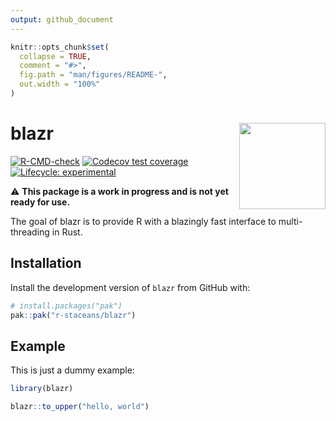 ```yaml
---
output: github_document
---
```


<!-- README.md is generated from README.Rmd. Please edit that file -->

```r
knitr::opts_chunk$set(
  collapse = TRUE,
  comment = "#>",
  fig.path = "man/figures/README-",
  out.width = "100%"
)
```

# blazr <a href="https://r-staceans.github.io/blazr/"><img src="man/figures/logo.png" align="right" height="138" /></a>

<!-- badges: start -->
[![R-CMD-check](https://github.com/r-staceans/blazr/actions/workflows/R-CMD-check.yaml/badge.svg)](https://github.com/r-staceans/blazr/actions/workflows/R-CMD-check.yaml)
[![Codecov test coverage](https://codecov.io/gh/r-staceans/blazr/graph/badge.svg)](https://app.codecov.io/gh/r-staceans/blazr)
[![Lifecycle: experimental](https://img.shields.io/badge/lifecycle-experimental-orange.svg)](https://lifecycle.r-lib.org/articles/stages.html#experimental)
<!-- badges: end -->

⚠️ **This package is a work in progress and is not yet ready for use.**

The goal of blazr is to provide R with a blazingly fast interface to multi-threading in Rust.

## Installation

Install the development version of `blazr` from GitHub with:

```r
# install.packages("pak")
pak::pak("r-staceans/blazr")
```

## Example

This is just a dummy example:

```r
library(blazr)

blazr::to_upper("hello, world")
```
